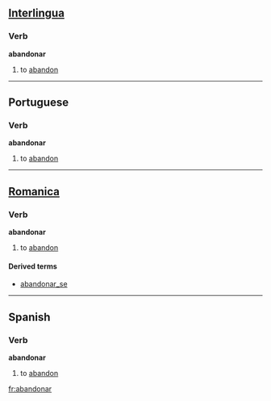 ==[[Interlingua]]==
===Verb===
'''abandonar'''

# to [[abandon]]

----

==Portuguese==
===Verb===
'''abandonar'''

# to [[abandon]]

----

==[[Romanica]]==
===Verb===
'''abandonar'''

# to [[abandon]]

====Derived terms====
*[[abandonar_se]]<!-- should this be a space or should it be connected? -->

----

==Spanish==
===Verb===
'''abandonar'''

# to [[abandon]]



{{W.es.v.conj.ar|abandon}}

[[fr:abandonar]]